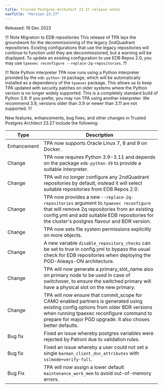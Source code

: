 ```yaml
---
title: Trusted Postgres Architect 23.27 release notes 
navTitle: "Version 23.27"
---
```


Released: 19 Dec 2023

!!! Note Migration to EDB repositories
This release of TPA lays the groundwork for the decommissioning of the legacy 2ndQuadrant repositories. 
Existing configurations that use the legacy repositories will continue to function until they are decommissioned, but a warning will be displayed.
To update an existing configuration to use EDB Repos 2.0, you may use `tpaexec reconfigure --replace-2q-repositories`.
!!!

!!! Note Python interpreter
TPA now runs using a Python interpreter provided by the `edb-python-39` package, which will be automatically installed as a dependency of the `tpaexec` package. 
This allows us to keep TPA updated with security patches on older systems where the Python version is no longer widely supported.
This is a completely standard build of Python 3.9. If you prefer, you may run TPA using another interpreter. 
We recommend 3.9, versions older than 3.9 or newer than 3.11 are not supported.
!!!

New features, enhancements, bug fixes, and other changes in Trusted Postgres Architect 23.27 include the following:

| Type | Description |
| ---- |------------ |
| Enhancement | TPA now supports Oracle Linux 7, 8 and 9 on Docker. |
| Change | TPA now requires Python 3.9-3.11 and depends on the package `edb-python-39` to provide a suitable interpreter. |
| Change | TPA will no longer configure any 2ndQuadrant repositories by default, instead it will select suitable repositories from EDB Repos 2.0. |
| Change | TPA now provides a new `--replace-2q-repositories` argument to `tpaexec reconfigure` that will remove 2q repositories from an existing config.yml and add suitable EDB repositories for the cluster's postgres flavour and BDR version. |
| Change | TPA now sets file system permissions explicitly on more objects. |
| Change | A new variable `disable_repository_checks` can be set to true in config.yml to bypass the usual check for EDB repositories when deploying the PGD-Always-ON architecture. |
| Change | TPA will now generate a primary_slot_name also on primary node to be used in case of switchover, to ensure the switched primary will have a physical slot on the new primary. |
| Change | TPA will now ensure that commit_scope for CAMO enabled partners is generated using existing config options from older BDR versions when running tpaexec reconfigure command to prepare for major PGD upgrade. It also choses better defaults. |
| Bug fix | Fixed an issue whereby postgres variables were rejected by Patroni due to validation rules. |
| Bug fix | Fixed an issue whereby a user could not set a single `barman_client_dsn_attributes` with `sslmode=verify-full`. |
| Bug Fix | TPA will now assign a lower default `maintenance_work_mem` to avoid out-of-memory errors. |



